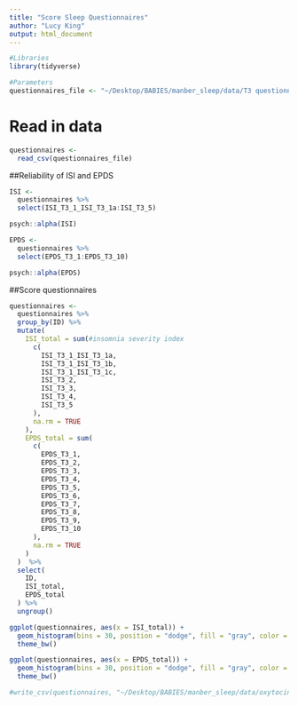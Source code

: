 ```yaml
---
title: "Score Sleep Questionnaires"
author: "Lucy King"
output: html_document
---
```


```r
#Libraries
library(tidyverse)

#Parameters
questionnaires_file <- "~/Desktop/BABIES/manber_sleep/data/T3 questionnaires.csv"
```

# Read in data 
```r
questionnaires <-
  read_csv(questionnaires_file)
```

##Reliability of ISI and EPDS
```r
ISI <-
  questionnaires %>% 
  select(ISI_T3_1_ISI_T3_1a:ISI_T3_5)

psych::alpha(ISI)

EPDS <-
  questionnaires %>% 
  select(EPDS_T3_1:EPDS_T3_10)

psych::alpha(EPDS)
```

##Score questionnaires

```r
questionnaires <-
  questionnaires %>% 
  group_by(ID) %>% 
  mutate(
    ISI_total = sum(#insomnia severity index
      c(
        ISI_T3_1_ISI_T3_1a,
        ISI_T3_1_ISI_T3_1b, 
        ISI_T3_1_ISI_T3_1c,
        ISI_T3_2,
        ISI_T3_3,
        ISI_T3_4,
        ISI_T3_5
      ), 
      na.rm = TRUE
    ), 
    EPDS_total = sum(
      c(
        EPDS_T3_1,
        EPDS_T3_2,
        EPDS_T3_3,
        EPDS_T3_4,
        EPDS_T3_5,
        EPDS_T3_6,
        EPDS_T3_7,
        EPDS_T3_8,
        EPDS_T3_9,
        EPDS_T3_10
      ),
      na.rm = TRUE
    ) 
  )  %>% 
  select(
    ID,
    ISI_total,
    EPDS_total
  ) %>% 
  ungroup()

```

```r
ggplot(questionnaires, aes(x = ISI_total)) +
  geom_histogram(bins = 30, position = "dodge", fill = "gray", color = "black") +
  theme_bw()

ggplot(questionnaires, aes(x = EPDS_total)) +
  geom_histogram(bins = 30, position = "dodge", fill = "gray", color = "black") +
  theme_bw()

```

```r
#write_csv(questionnaires, "~/Desktop/BABIES/manber_sleep/data/oxytocin/questionnaires_18weeks.csv")
```

